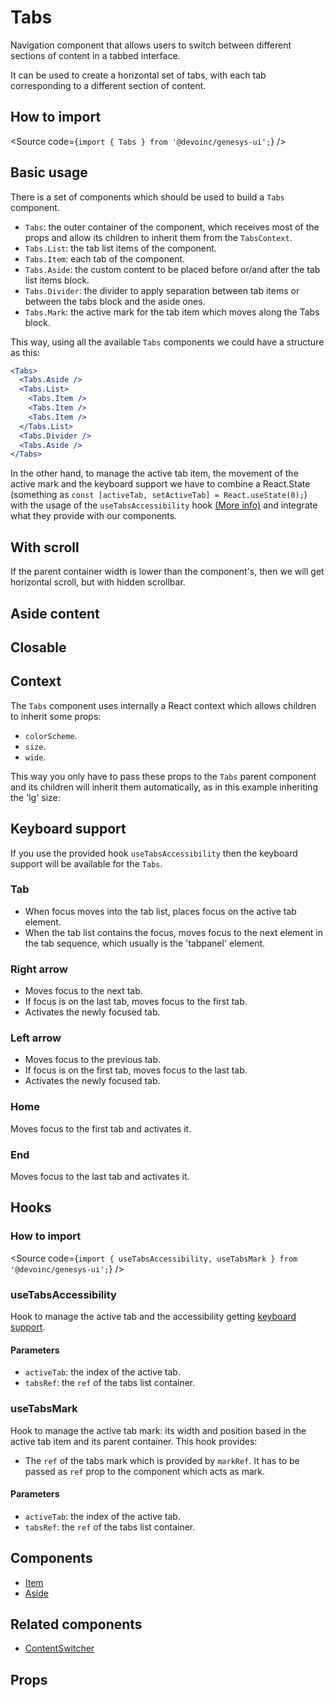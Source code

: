 

<Meta of={Stories} />

# Tabs

Navigation component that allows users to switch between different sections of
content in a tabbed interface.

It can be used to create a horizontal set of tabs, with each tab corresponding
to a different section of content.

## How to import

<Source code={`import { Tabs } from '@devoinc/genesys-ui';`} />

## Basic usage

There is a set of components which should be used to build a `Tabs` component.

- `Tabs`: the outer container of the component, which receives most of the props
  and allow its children to inherit them from the `TabsContext`.
- `Tabs.List`: the tab list items of the component.
- `Tabs.Item`: each tab of the component.
- `Tabs.Aside`: the custom content to be placed before or/and after the tab
  list items block.
- `Tabs.Divider`: the divider to apply separation between tab items or between
  the tabs block and the aside ones.
- `Tabs.Mark`: the active mark for the tab item which moves along the Tabs
  block.

This way, using all the available `Tabs` components we could have a structure
as this:

```jsx
<Tabs>
  <Tabs.Aside />
  <Tabs.List>
    <Tabs.Item />
    <Tabs.Item />
    <Tabs.Item />
  </Tabs.List>
  <Tabs.Divider />
  <Tabs.Aside />
</Tabs>
```

In the other hand, to manage the active tab item, the movement of the active mark and the keyboard support
we have to combine a React.State (something as `const [activeTab, setActiveTab] = React.useState(0);`)
with the usage of the `useTabsAccessibility` hook [(More info)](##usetabsaccessibility) and
integrate what they provide with our components.

<Canvas of={Stories.Playground} sourceState="none" />

<Source code={tabsBasicUsageCode} />

## With scroll

If the parent container width is lower than the component's, then we will get horizontal scroll,
but with hidden scrollbar.

<Canvas of={Stories.WithScroll} />

## Aside content

<Canvas of={Stories.WithAsideContent} />

## Closable

<Canvas of={Stories.Closable} />

## Context

The `Tabs` component uses internally a React context which allows children to
inherit some props:

- `colorScheme`.
- `size`.
- `wide`.

This way you only have to pass these props to the `Tabs` parent component and
its children will inherit them automatically, as in this example inheriting the 'lg' size:

<Canvas of={Stories.Context} />

## Keyboard support

If you use the provided hook `useTabsAccessibility` then the keyboard support
will be available for the `Tabs`.

### Tab

- When focus moves into the tab list, places focus on the active tab element.
- When the tab list contains the focus, moves focus to the next element in the
  tab sequence, which usually is the 'tabpanel' element.

### Right arrow

- Moves focus to the next tab.
- If focus is on the last tab, moves focus to the first tab.
- Activates the newly focused tab.

### Left arrow

- Moves focus to the previous tab.
- If focus is on the first tab, moves focus to the last tab.
- Activates the newly focused tab.

### Home

Moves focus to the first tab and activates it.

### End

Moves focus to the last tab and activates it.

## Hooks

### How to import

<Source
  code={`import { useTabsAccessibility, useTabsMark } from '@devoinc/genesys-ui';`}
/>

### useTabsAccessibility

Hook to manage the active tab and the accessibility getting [keyboard support](#keyboard-support).

#### Parameters

- `activeTab`: the index of the active tab.
- `tabsRef`: the `ref` of the tabs list container.

<Source code={tabsBasicUsageCode} />

### useTabsMark

Hook to manage the active tab mark: its width and position based in the active
tab item and its parent container.
This hook provides:

- The `ref` of the tabs mark which is provided by `markRef`. It has to be
  passed as `ref` prop to the component which acts as mark.

#### Parameters

- `activeTab`: the index of the active tab.
- `tabsRef`: the `ref` of the tabs list container.

<Source code={tabsMarkCode} />

## Components

- [Item](?path=/docs/components-navigation-tabs--overview)
- [Aside](?path=/docs/components-navigation-tabs-components-tabsaside-overview--overview)

## Related components

- [ContentSwitcher](?path=/docs/components-navigation-contentswitcher--overview)

## Props

<ArgTypes of={Stories} />
